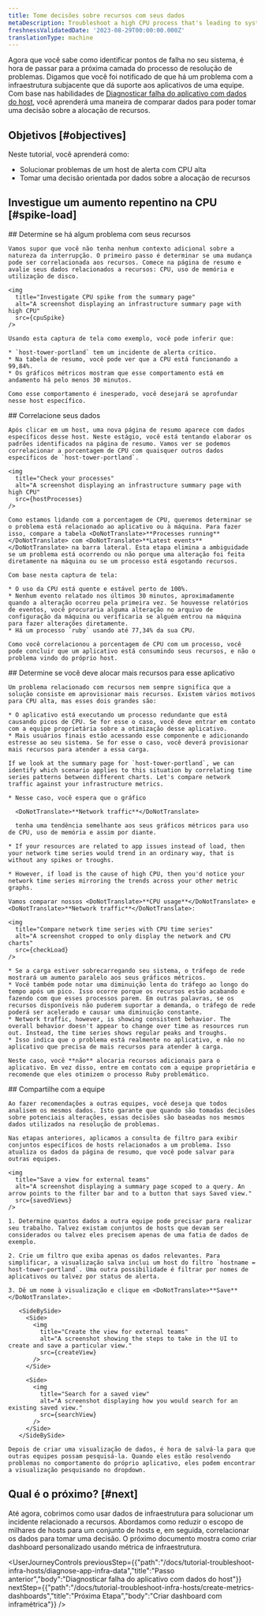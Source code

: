```yaml
---
title: Tome decisões sobre recursos com seus dados
metaDescription: Troubleshoot a high CPU process that's leading to system outages.
freshnessValidatedDate: '2023-08-29T00:00:00.000Z'
translationType: machine
---
```








Agora que você sabe como identificar pontos de falha no seu sistema, é hora de passar para a próxima camada do processo de resolução de problemas. Digamos que você foi notificado de que há um problema com a infraestrutura subjacente que dá suporte aos aplicativos de uma equipe. Com base nas habilidades de [Diagnosticar falha do aplicativo com dados do host](/docs/tutorial-diagnose-infra-bottlenecks/diagnose-app-infra-data), você aprenderá uma maneira de comparar dados para poder tomar uma decisão sobre a alocação de recursos.

## Objetivos [#objectives]

Neste tutorial, você aprenderá como:

* Solucionar problemas de um host de alerta com CPU alta
* Tomar uma decisão orientada por dados sobre a alocação de recursos

## Investigue um aumento repentino na CPU [#spike-load]

<Steps>
  <Step>
    ## Determine se há algum problema com seus recursos

    Vamos supor que você não tenha nenhum contexto adicional sobre a natureza da interrupção. O primeiro passo é determinar se uma mudança pode ser correlacionada aos recursos. Comece na página de resumo e avalie seus dados relacionados a recursos: CPU, uso de memória e utilização de disco.

    <img
      title="Investigate CPU spike from the summary page"
      alt="A screenshot displaying an infrastructure summary page with high CPU"
      src={cpuSpike}
    />

    Usando esta captura de tela como exemplo, você pode inferir que:

    * `host-tower-portland` tem um incidente de alerta crítico.
    * Na tabela de resumo, você pode ver que a CPU está funcionando a 99,84%.
    * Os gráficos métricos mostram que esse comportamento está em andamento há pelo menos 30 minutos.

    Como esse comportamento é inesperado, você desejará se aprofundar nesse host específico.
  </Step>

  <Step>
    ## Correlacione seus dados

    Após clicar em um host, uma nova página de resumo aparece com dados específicos desse host. Neste estágio, você está tentando elaborar os padrões identificados na página de resumo. Vamos ver se podemos correlacionar a porcentagem de CPU com quaisquer outros dados específicos de `host-tower-portland`.

    <img
      title="Check your processes"
      alt="A screenshot displaying an infrastructure summary page with high CPU"
      src={hostProcesses}
    />

    Como estamos lidando com a porcentagem de CPU, queremos determinar se o problema está relacionado ao aplicativo ou à máquina. Para fazer isso, compare a tabela <DoNotTranslate>**Processes running**</DoNotTranslate> com <DoNotTranslate>**Latest events**</DoNotTranslate> na barra lateral. Esta etapa elimina a ambiguidade se um problema está ocorrendo ou não porque uma alteração foi feita diretamente na máquina ou se um processo está esgotando recursos.

    Com base nesta captura de tela:

    * O uso da CPU está quente e estável perto de 100%.
    * Nenhum evento relatado nos últimos 30 minutos, aproximadamente quando a alteração ocorreu pela primeira vez. Se houvesse relatórios de eventos, você procuraria alguma alteração no arquivo de configuração da máquina ou verificaria se alguém entrou na máquina para fazer alterações diretamente.
    * Há um processo `ruby` usando até 77,34% da sua CPU.

    Como você correlacionou a porcentagem de CPU com um processo, você pode concluir que um aplicativo está consumindo seus recursos, e não o problema vindo do próprio host.
  </Step>

  <Step>
    ## Determine se você deve alocar mais recursos para esse aplicativo

    Um problema relacionado com recursos nem sempre significa que a solução consiste em aprovisionar mais recursos. Existem vários motivos para CPU alta, mas esses dois grandes são:

    * O aplicativo está executando um processo redundante que está causando picos de CPU. Se for esse o caso, você deve entrar em contato com a equipe proprietária sobre a otimização desse aplicativo.
    * Mais usuários finais estão acessando esse componente e adicionando estresse ao seu sistema. Se for esse o caso, você deverá provisionar mais recursos para atender a essa carga.

    If we look at the summary page for `host-tower-portland`, we can identify which scenario applies to this situation by correlating time series patterns between different charts. Let's compare network traffic against your infrastructure metrics.

    * Nesse caso, você espera que o gráfico

      <DoNotTranslate>**Network traffic**</DoNotTranslate>

      tenha uma tendência semelhante aos seus gráficos métricos para uso de CPU, uso de memória e assim por diante.

    * If your resources are related to app issues instead of load, then your network time series would trend in an ordinary way, that is without any spikes or troughs.

    * However, if load is the cause of high CPU, then you'd notice your network time series mirroring the trends across your other metric graphs.

    Vamos comparar nossos <DoNotTranslate>**CPU usage**</DoNotTranslate> e <DoNotTranslate>**Network traffic**</DoNotTranslate>:

    <img
      title="Compare network time series with CPU time series"
      alt="A screenshot cropped to only display the network and CPU charts"
      src={checkLoad}
    />

    * Se a carga estiver sobrecarregando seu sistema, o tráfego de rede mostrará um aumento paralelo aos seus gráficos métricos.
    * Você também pode notar uma diminuição lenta do tráfego ao longo do tempo após um pico. Isso ocorre porque os recursos estão acabando e fazendo com que esses processos parem. Em outras palavras, se os recursos disponíveis não puderem suportar a demanda, o tráfego de rede poderá ser acelerado e causar uma diminuição constante.
    * Network traffic, however, is showing consistent behavior. The overall behavior doesn't appear to change over time as resources run out. Instead, the time series shows regular peaks and troughs.
    * Isso indica que o problema está realmente no aplicativo, e não no aplicativo que precisa de mais recursos para atender à carga.

    Neste caso, você **não** alocaria recursos adicionais para o aplicativo. Em vez disso, entre em contato com a equipe proprietária e recomende que eles otimizem o processo Ruby problemático.
  </Step>

  <Step>
    ## Compartilhe com a equipe

    Ao fazer recomendações a outras equipes, você deseja que todos analisem os mesmos dados. Isto garante que quando são tomadas decisões sobre potenciais alterações, essas decisões são baseadas nos mesmos dados utilizados na resolução de problemas.

    Nas etapas anteriores, aplicamos a consulta de filtro para exibir conjuntos específicos de hosts relacionados a um problema. Isso atualiza os dados da página de resumo, que você pode salvar para outras equipes.

    <img
      title="Save a view for external teams"
      alt="A screenshot displaying a summary page scoped to a query. An arrow points to the filter bar and to a button that says Saved view."
      src={savedViews}
    />

    1. Determine quantos dados a outra equipe pode precisar para realizar seu trabalho. Talvez existam conjuntos de hosts que devam ser considerados ou talvez eles precisem apenas de uma fatia de dados de exemplo.

    2. Crie um filtro que exiba apenas os dados relevantes. Para simplificar, a visualização salva inclui um host do filtro `hostname = host-tower-portland`. Uma outra possibilidade é filtrar por nomes de aplicativos ou talvez por status de alerta.

    3. Dê um nome à visualização e clique em <DoNotTranslate>**Save**</DoNotTranslate>.

       <SideBySide>
         <Side>
           <img
             title="Create the view for external teams"
             alt="A screenshot showing the steps to take in the UI to create and save a particular view."
             src={createView}
           />
         </Side>

         <Side>
           <img
             title="Search for a saved view"
             alt="A screenshot displaying how you would search for an existing saved view."
             src={searchView}
           />
         </Side>
       </SideBySide>

    Depois de criar uma visualização de dados, é hora de salvá-la para que outras equipes possam pesquisá-la. Quando eles estão resolvendo problemas no comportamento do próprio aplicativo, eles podem encontrar a visualização pesquisando no dropdown.
  </Step>
</Steps>

## Qual é o próximo? [#next]

Até agora, cobrimos como usar dados de infraestrutura para solucionar um incidente relacionado a recursos. Abordamos como reduzir o escopo de milhares de hosts para um conjunto de hosts e, em seguida, correlacionar os dados para tomar uma decisão. O próximo documento mostra como criar dashboard personalizado usando métrica de infraestrutura.

<UserJourneyControls
  previousStep={{"path":"/docs/tutorial-troubleshoot-infra-hosts/diagnose-app-infra-data","title":"Passo anterior","body":"Diagnosticar falha do aplicativo com dados do host"}}
  nextStep={{"path":"/docs/tutorial-troubleshoot-infra-hosts/create-metrics-dashboards","title":"Próxima Etapa","body":"Criar dashboard com inframétrica"}}
/>